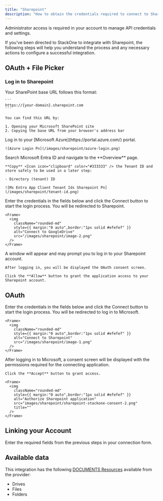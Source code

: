 ```yaml
---
title: "Sharepoint"
description: "How to obtain the credentials required to connect to Sharepoint."
---
```



<Note>
  Administrator access is required in your account to manage API credentials and settings.
</Note>

If you've been directed to StackOne to integrate with Sharepoint, the following steps will help you understand the process and any necessary actions to configure a successful integration.

## OAuth \+ File Picker

### Log in to Sharepoint

<Steps>
  <Step title="Get your SharePoint Base URL">
    Your SharePoint base URL follows this format:

    ```
    https://{your-domain}.sharepoint.com
    ```

    You can find this URL by:

    1. Opening your Microsoft SharePoint site
    2. Copying the base URL from your browser's address bar
  </Step>
  <Step title="Log in to Microsoft Azure">
    Log in to your [Microsoft Azure](https://portal.azure.com/) portal.

    ![Azure Login Pn](/images/sharepoint/azure-login.png)
  </Step>
  <Step title="Obtain your Tenant ID">
    Search Microsoft Entra ID and navigate to the **Overview** page.

    **Copy** <Icon icon="clipboard" color="#333333" /> the Tenant ID and store safely to be used in a later step:

    - Directory (tenant) ID

    ![Ms Entra App Client Tenant Ids Sharepoint Pn](/images/sharepoint/tenant-id.png)
  </Step>
  <Step title="Connect to Sharepoint">
    Enter the credentials in the fields below and click the Connect button to start the login process. You will be redirected to Sharepoint.

    <Frame>
      <img
        className="rounded-md"
        style={{ margin:"0 auto",border:"1px solid #efefef" }}
        alt="Connect to GoogleDrive"
        src="/images/sharepoint/image-2.png"
      />
    </Frame>
  </Step>
  <Step title="Grant OAuth Application Consent">
    A window will appear and may prompt you to log in to your Sharepoint account.

    After logging in, you will be displayed the OAuth consent screen.

    Click the **Allow** button to grant the application access to your Sharepoint account.
  </Step>
</Steps>

## OAuth

<Steps>
  <Step title="Connect to Sharepoint">
    Enter the credentials in the fields below and click the Connect button to start the login process. You will be redirected to log in to Microsoft.

    <Frame>
      <img
        className="rounded-md"
        style={{ margin:"0 auto",border:"1px solid #efefef" }}
        alt="Connect to Sharepoint"
        src="/images/sharepoint/image-1.png"
      />
    </Frame>
  </Step>
  <Step title="Authorize the Application">
    After logging in to Microsoft, a consent screen will be displayed with the permissions required for the connecting application.

    Click the **Accept** button to grant access.

    <Frame>
      <img
        className="rounded-md"
        style={{ margin:"0 auto",border:"1px solid #efefef" }}
        alt="Authorize Sharepoint application"
        src="images/sharepoint/sharepoint-stackone-consent-2.png"
        title=""
      />
    </Frame>
  </Step>
</Steps>


## Linking your Account

Enter the required fields from the previous steps in your connection form.

<IntegrationFooter />

## Available data

This integration has the following [DOCUMENTS Resources](https://docs.stackone.com/reference/getting-started-with-your-api) available from the provider:

- Drives
- Files
- Folders